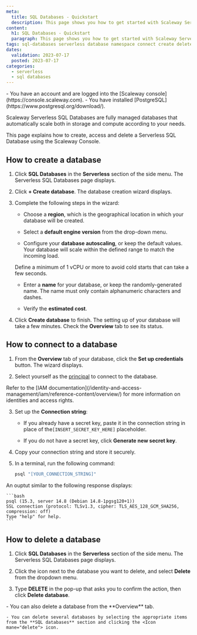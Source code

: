```yaml
---
meta:
  title: SQL Databases - Quickstart
  description: This page shows you how to get started with Scaleway Serverless SQL Databases
content:
  h1: SQL Databases - Quickstart
  paragraph: This page shows you how to get started with Scaleway Serverless SQL Databases
tags: sql-databases serverless database namespace connect create delete
dates:
  validation: 2023-07-17
  posted: 2023-07-17
categories:
  - serverless
  - sql databases
---
```


<Macro id="iam-requirements" />

<Message type="requirement">
  - You have an account and are logged into the [Scaleway console](https://console.scaleway.com).
  - You have installed [PostgreSQL](https://www.postgresql.org/download/).
</Message>

Scaleway Serverless SQL Databases are fully managed databases that automatically scale both in storage and compute according to your needs.

This page explains how to create, access and delete a Serverless SQL Database using the Scaleway Console.

## How to create a database

1. Click **SQL Databases** in the **Serverless** section of the side menu. The Serverless SQL Databases page displays.

2. Click **+ Create database**. The database creation wizard displays.

3. Complete the following steps in the wizard:

    - Choose a **region**, which is the geographical location in which your database will be created.

    - Select a **default engine version** from the drop-down menu.

    - Configure your **database autoscaling**, or keep the default values. Your database will scale within the defined range to match the incoming load.

    <Message type="note">
        Define a minimum of 1 vCPU or more to avoid cold starts that can take a few seconds. 
    </Message>

    - Enter a **name** for your database, or keep the randomly-generated name. The name must only contain alphanumeric characters and dashes.

    - Verify the **estimated cost**.

4. Click **Create database** to finish. The setting up of your database will take a few minutes. Check the **Overview** tab to see its status.

## How to connect to a database

1. From the **Overview** tab of your database, click the **Set up credentials** button. The wizard displays.

2. Select yourself as the [principal](/identity-and-access-management/iam/concepts/#principal) to connect to the database.

<Message type="note">
    Refer to the [IAM documentation](/identity-and-access-management/iam/reference-content/overview/) for more information on identities and access rights.
</Message>

3. Set up the **Connection string**:

    - If you already have a secret key, paste it in the connection string in place of the``[INSERT_SECRET_KEY_HERE]`` placeholder.

    - If you do not have a secret key, click **Generate new secret key**.

4. Copy your connection string and store it securely.

5. In a terminal, run the following command:

    ```bash
    psql "[YOUR_CONNECTION_STRING]"
    ```

An ouptut similar to the following response displays:

    ```bash
    psql (15.3, server 14.8 (Debian 14.8-1pgsg120+1))
    SSL connection (protocol: TLSv1.3, cipher: TLS_AES_128_GCM_SHA256, compression: off)
    Type "help" for help.
    ```

## How to delete a database

1. Click **SQL Databases** in the **Serverless** section of the side menu. The Serverless SQL Databases page displays.

2. Click the <Icon name="more" /> icon next to the database you want to delete, and select **Delete** from the dropdown menu.

3. Type **DELETE** in the pop-up that asks you to confirm the action, then click **Delete database**.

<Message type="tip">
    - You can also delete a database from the **Overview** tab.

    - You can delete several databases by selecting the appropriate items from the **SQL databases** section and clicking the <Icon mane="delete"> icon.
</Message>
